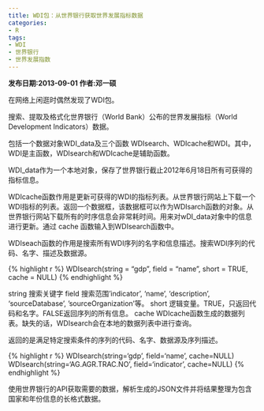 ```yaml
---
title: WDI包：从世界银行获取世界发展指标数据
categories:
- R
tags:
- WDI
- 世界银行
- 世界发展指数
---
```


<b>发布日期:2013-09-01 作者:邓一硕</b>

在网络上闲逛时偶然发现了WDI包。

搜索、提取及格式化世界银行（World Bank）公布的世界发展指标（World Development Indicators）数据。

包括一个数据对象WDI_data及三个函数 WDIsearch、WDIcache和WDI。其中，WDI是主函数，WDIsearch和WDIcache是辅助函数。

WDI_data作为一个本地对象，保存了世界银行截止2012年6月18日所有可获得的指标信息。

WDIcache函数作用是更新可获得的WDI的指标列表。从世界银行网站上下载一个WDI指标的列表。返回一个数据框，该数据框可以作为WDIsarch函数的对象。从世界银行网站下载所有的时序信息会非常耗时间。用来对wDI_data对象中的信息进行更新。通过 cache 函数输入到WDIsearch函数中。

WDIseach函数的作用是搜索所有WDI序列的名字和信息描述。搜索WDI序列的代码、名字、描述及数据源。

{% highlight r %}
 WDIsearch(string = "gdp", field = "name", short = TRUE,
    cache = NULL)
{% endhighlight %}

string 搜索关键字
field 搜索范围'indicator', 'name', 'description', 'sourceDatabase', 'sourceOrganization'等。
short 逻辑变量。TRUE，只返回代码和名字。FALSE返回序列的所有信息。
cache WDIcache函数生成的数据列表。缺失的话，WDIsearch会在本地的数据列表中进行查询。

返回的是满足特定搜索条件的序列的代码、名字、数据源及序列描述。

{% highlight r %}
WDIsearch(string='gdp', field='name', cache=NULL)
WDIsearch(string='AG.AGR.TRAC.NO', field='indicator', cache=NULL)
{% endhighlight %}

使用世界银行的API获取需要的数据，解析生成的JSON文件并将结果整理为包含国家和年份信息的长格式数据。






















